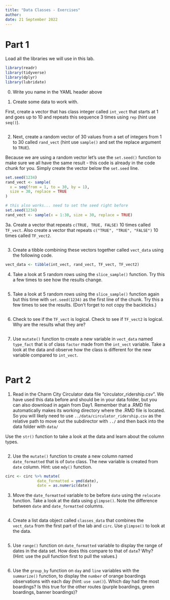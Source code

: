 ```yaml
---
title: "Data Classes - Exercises"
author: 
date: 21 September 2022
---
```



# Part 1

Load all the libraries we will use in this lab. 

```r
library(readr)
library(tidyverse)
library(dplyr)
library(lubridate)
```

0. Write you name in the YAML header above

1. Create some data to work with. 

First, create a vector that has class integer called `int_vect` that starts at 1 and goes up to 10 and repeats this sequence 3 times using `rep`  (hint use `seq()`).

```r


```


2. Next, create a random vector of 30 values from a set of integers from 1 to 30 called `rand_vect` (hint use `sample()` and set the replace argument to `TRUE`).

Because we are using a random vector let's use the `set.seed()` function to make sure we all have the same result - this code is already in the code chunk for you. Simply create the vector below the `set.seed` line.


```r
set.seed(1234)
rand_vect <- sample(
  x = seq(from = 1, to = 30, by = 1),
  size = 30, replace = TRUE
)

# this also works... need to set the seed right before
set.seed(1234)
rand_vect <- sample(x = 1:30, size = 30, replace = TRUE)
```

3a. Create a vector that repeats `c(TRUE, TRUE, FALSE)` 10 times called `TF_vect`. Also create a vector that repeats `c("TRUE", "TRUE", "FALSE")` 10 times called `TF_vect2`.

```r


```

3. Create a tibble combining these vectors together called `vect_data` using the following code.

```r
vect_data <- tibble(int_vect, rand_vect, TF_vect, TF_vect2)
```


4. Take a look at 5 random rows using the `slice_sample()` function. Try this a few times to see how the results change.

```r


```

5. Take a look at 5 random rows using the `slice_sample()` function again but this time with `set.seed(1234)` as the first line of the chunk. Try this a few times to see the results. (Don't forget to not copy the backticks.)

```r

```

6. Check to see if the `TF_vect` is logical. Check to see if `TF_vect2` is logical. Why are the results what they are?

```r


```


7. Use `mutate()` function to create a new variable in `vect_data` named `type_fact` that is of class `factor` made from the `int_vect` variable. Take a look at the data and observe how the class is different for the new variable compared to `int_vect`. 

```r


```


# Part 2

1. Read in the Charm City Circulator data file "circulator_ridership.csv". We have used this data before and should be in your data folder, but you can also download in again from Day1. Remember that a .RMD file automatically makes its working directory where the .RMD file is located.  So you will likely need to use `../data/circulator_ridership.csv` as the relative path to move out the subdirector with `../` and then back into the data folder with `data/` 
  

Use the `str()` function to take a look at the data and learn about the column types.

```r

```

2. Use the `mutate()` function to create a new column named `date_formatted` that is of `Date` class. The new variable is created from `date` column. Hint: use `mdy()` function.

```r
circ <- circ %>% mutate( 
              date_formatted = ymd(date),
              date = as.numeric(date))
```

3. Move the `date_formatted` variable to be before `date` using the `relocate` function. Take a look at the data using `glimpse()`. Note the difference between `date` and `date_formatted` columns.  

```r


```

4. Create a list data object called `classes_data` that combines the `vect_data` from the first part of the lab and `circ`. Use `glimpse()` to look at the data.

```r


```

5. Use `range()` function on `date_formatted` variable to display the range of dates in the data set. How does this compare to that of `date`? Why? (Hint: use the pull function first to pull the values.)

```r


```


6. Use the `group_by` function on `day` and `line` variables with the `summarize()` function, to display the `number` of orange boardings observations with each day (hint: `use sum()`). Which day had the most boardings? Is this true for the other routes (purple boardings,  green boardings,  banner boardings)?

```r


```
 

